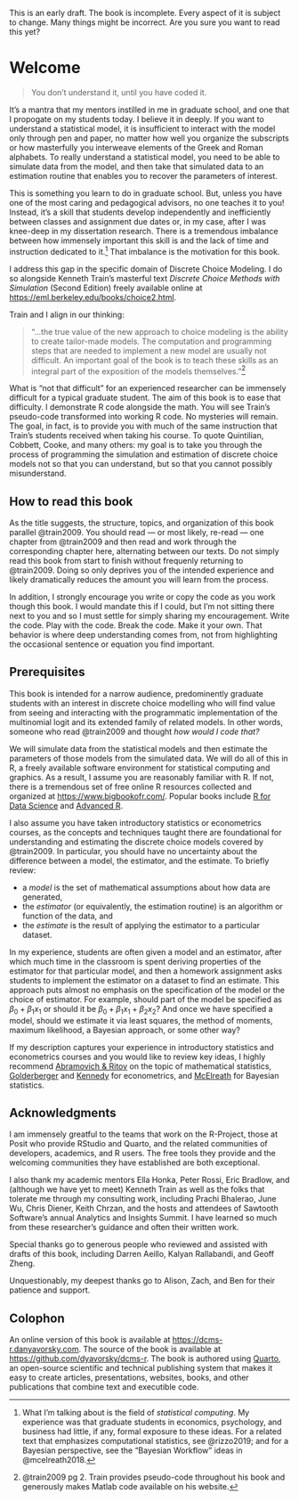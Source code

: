 
::: {.callout-warning}
This is an early draft. The book is incomplete. Every aspect of it is subject to change. Many things might be incorrect. Are you sure you want to read this yet?
:::

# Welcome {.unnumbered}

> You don't understand it, until you have coded it.

It's a mantra that my mentors instilled in me in graduate school, and one that I propogate on my students today. I believe it in deeply. If you want to understand a statistical model, it is insufficient to interact with the model only through pen and paper, no matter how well you organize the subscripts or how masterfully you interweave elements of the Greek and Roman alphabets. To really understand a statistical model, you need to be able to simulate data from the model, and then take that simulated data to an estimation routine that enables you to recover the parameters of interest. 

This is something you learn to do in graduate school. But, unless you have one of the most caring and pedagogical advisors, no one teaches it to you! Instead, it's a skill that students develop independently and inefficiently between classes and assignment due dates or, in my case, after I was knee-deep in my dissertation research. There is a tremendous imbalance between how immensely important this skill is and the lack of time and instruction dedicated to it.[^1] That imbalance is the motivation for this book.

I address this gap in the specific domain of Discrete Choice Modeling. I do so alongside Kenneth Train's masterful text _Discrete Choice Methods with Simulation_ (Second Edition) freely available online at <https://eml.berkeley.edu/books/choice2.html>. 

Train and I align in our thinking: 

> "...the true value of the new approach to choice modeling is the ability to create tailor-made models. The computation and programming steps that are needed to implement a new model are usually not difficult. An important goal of the book is to teach these skills as an integral part of the exposition of the models themselves."[^2] 

What is "not that difficult" for an experienced researcher can be immensely difficult for a typical graduate student. The aim of this book is to ease that difficulty. I demonstrate R code alongside the math. You will see Train's pseudo-code transformed into working R code. No mysteries will remain. The goal, in fact, is to provide you with much of the same instruction that Train's students received when taking his course. To quote Quintilian, Cobbett, Cooke, and many others: my goal is to take you through the process of programming the simulation and estimation of discrete choice models not so that you can understand, but so that you cannot possibly misunderstand.

[^1]: What I'm talking about is the field of _statistical computing_. My experience was that graduate students in economics, psychology, and business had little, if any, formal exposure to these ideas. For a related text that emphasizes computational statistics, see @rizzo2019; and for a Bayesian perspective, see the "Bayesian Workflow" ideas in @mcelreath2018.

[^2]: @train2009 pg 2. Train provides pseudo-code throughout his book and generously makes Matlab code available on his website.

## How to read this book

As the title suggests, the structure, topics, and organization of this book parallel @train2009. You should read --- or most likely, re-read --- one chapter from @train2009 and then read and work through the corresponding chapter here, alternating between our texts. Do not simply read this book from start to finish without frequenly returning to @train2009. Doing so only deprives you of the intended experience and likely dramatically reduces the amount you will learn from the process. 

In addition, I strongly encourage you write or copy the code as you work though this book. I would mandate this if I could, but I'm not sitting there next to you and so I must settle for simply sharing my encouragement. Write the code. Play with the code. Break the code. Make it your own. That behavior is where deep understanding comes from, not from highlighting the occasional sentence or equation you find important.

## Prerequisites

This book is intended for a narrow audience, predominently graduate students with an interest in discrete choice modelling who will find value from seeing and interacting with the programmatic implementation of the multinomial logit and its extended family of related models. In other words, someone who read @train2009 and thought _how would I code that?_

We will simulate data from the statistical models and then estimate the parameters of those models from the simulated data. We will do all of this in R, a freely available software environment for statistical computing and graphics. As a result, I assume you are reasonably familiar with R. If not, there is a tremendous set of free online R resources collected and organized at <https://www.bigbookofr.com/>. Popular books include [R for Data Science](https://r4ds.hadley.nz/) and [Advanced R](https://adv-r.hadley.nz/).

I also assume you have taken introductory statistics or econometrics courses, as the concepts and techniques taught there are foundational for understanding and estimating the discrete choice models covered by @train2009. In particular, you should have no uncertainty about the difference between a model, the estimator, and the estimate. To briefly review: 

 - a _model_ is the set of mathematical assumptions about how data are generated, 
 - the _estimator_ (or equivalently, the estimation routine) is an algorithm or function of the data, and
 - the _estimate_ is the result of applying the estimator to a particular dataset.

In my experience, students are often given a model and an estimator, after which much time in the classroom is spent deriving properties of the estimator for that particular model, and then a homework assignment asks students to implement the estimator on a dataset to find an estimate. This approach puts almost no emphasis on the specification of the model or the choice of estimator. For example, should part of the model be specified as $\beta_0 + \beta_1x_1$ or should it be $\beta_0 + \beta_1x_1 + \beta_2x_2$? And once we have specified a model, should we estimate it via least squares, the method of moments, maximum likelihood, a Bayesian approach, or some other way?

If my description captures your experience in introductory statistics and econometrics courses and you would like to review key ideas, I highly recommend [Abramovich & Ritov](https://www.routledge.com/Statistical-Theory-A-Concise-Introduction/Abramovich-Ritov/p/book/9781032007458) on the topic of mathematical statistics, [Golderberger](https://www.amazon.com/Course-Econometrics-Arthur-S-Goldberger/dp/0674175441) and [Kennedy](https://www.amazon.com/Guide-Econometrics-6th-Peter-Kennedy/dp/1405182571/) for econometrics, and [McElreath](https://xcelab.net/rm/statistical-rethinking/) for Bayesian statistics.


## Acknowledgments

I am immensely greatful to the teams that work on the R-Project, those at Posit who provide RStudio and Quarto, and the related communities of developers, academics, and R users. The free tools they provide and the welcoming communities they have established are both exceptional.

I also thank my academic mentors Ella Honka, Peter Rossi, Eric Bradlow, and (although we have yet to meet) Kenneth Train as well as the folks that tolerate me through my consulting work, including Prachi Bhalerao, June Wu, Chris Diener, Keith Chrzan, and the hosts and attendees of Sawtooth Software's annual Analytics and Insights Summit. I have learned so much from these researcher's guidance and often their written work. 

Special thanks go to generous people who reviewed and assisted with drafts of this book, including Darren Aeillo, Kalyan Rallabandi, and Geoff Zheng.

Unquestionably, my deepest thanks go to Alison, Zach, and Ben for their patience and support.

## Colophon

An online version of this book is available at <https://dcms-r.danyavorsky.com>. The source of the book is available at <https://github.com/dyavorsky/dcms-r>. The book is authored using [Quarto](https://quarto.org), an open-source scientific and technical publishing system that makes it easy to create articles, presentations, websites, books, and other publications that combine text and executible code.
